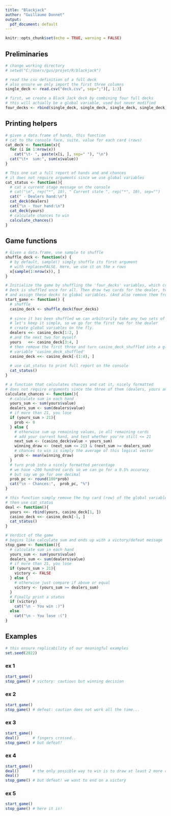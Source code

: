 ---
title: "Blackjack"
author: "Guillaume Donnet"
output:
  pdf_document: default
---

```{r setup, include=FALSE}
knitr::opts_chunk$set(echo = TRUE, warning = FALSE)
```

## Preliminaries
```{r}
# change working directory 
# setwd("C:/Users/gus/projet/R/blackjack")

# read the csv definition of a full deck
# also ensure we only import the first three columns
single_deck <- read.csv("deck.csv", sep=";")[, 1:3]

# first, we create a Black Jack deck by combining four full decks 
# this will actually be a global variable, used but never modified
four_decks <- rbind(single_deck, single_deck, single_deck, single_deck)
```

## Printing helpers
```{r}
# given a data.frame of hands, this function 
# cat to the console face, suite, value for each card (rows)
cat_deck <- function(x){
  for (i in 1:nrow(x)) 
    cat("\t- ", paste(x[i, ], sep=" "), "\n")
  cat("\t+  sum:", sum(x$value))
}

# This one cat a full report of hands and and chances
# it does not require arguments since we use global variables
cat_status <- function(){
  # cat a current stage message on the console
  # cat("\n", rep("*", 10), " Current state ", rep("*", 10), sep="")
  cat(" - Dealers hand:\n")
  cat_deck(dealers)
  cat("\n - Your hand:\n")
  cat_deck(yours)
  # calculate chances to win
  calculate_chances()
}


```

## Game functions
```{r}
# Given a data.frame, use sample to shuffle
shuffle_deck <- function(x) { 
  # by default, sample() simply shuffle its first argument
  # with replace=FALSE. Here, we use it on the x rows
  x[sample(1:nrow(x)), ]
}

# Initialize the game by shuffling the 'four_decks' variables, which creates the 'casino_deck'  global variable.
# Deck is shuffled once for all. Then draw two cards for the dealer, two for you
# and assign these decks to global variables. (And also remove them from the 'casino_deck'). Finally print the first status.
start_game <- function() {
  # shuffle
  casino_deck <- shuffle_deck(four_decks)
  
  # since it has been shuffled we can arbitrarily take any two sets of two cards
  # let's keep it simple, so we go for the first two for the dealer
  # create global variables on the fly.
  dealers <<- casino_deck[1:2, ]
  # and the next two for myself
  yours   <<- casino_deck[3:4, ]
  # then remove the first three and turn casino_deck_shuffled into a global
  # variable 'casino_deck_shuffled'
  casino_deck <<- casino_deck[-(1:4), ]
  
  # use cat_status to print full report on the console
  cat_status()
}

# a function that calculates chances and cat it, nicely formatted
# does not require arguments since the three of them (dealers, yours and casino_deck are global variables)
calculate_chances <- function(){
  # calculate sum in each hand
  yours_sum <- sum(yours$value)
  dealers_sum <- sum(dealers$value)
  # if more than 21, you lose
  if (yours_sum > 21){
    prob <- 0
  } else {
    # otherwise sum up remaining values, ie all remaining cards
    # add your current hand, and test whether you're still <= 21
    next_sum <- (casino_deck$value + yours_sum)
    winning_draw <- (next_sum <= 21) & (next_sum >= dealers_sum)
    # chances to win is simply the average of this logical vector
    prob <- mean(winning_draw)
  }
  # turn prob into a nicely formatted percentage
  # we have ~200 hundred cards so we can go for a 0.5% accuracy
  # but say we go for one decimal
  prob_pc <- round(100*prob)
  cat("\n - Chances:",  prob_pc, "%")
}

# this function simply remove the top card (row) of the global variable # 'casino_deck', which is already shuffled, add it to 'yours'
# then use cat_status
deal <- function(){ 
  yours <<- rbind(yours, casino_deck[1, ])
  casino_deck <<- casino_deck[-1, ]
  cat_status()
}

# Verdict of the game
# begins like calculate sum and ends up with a victory/defeat message
stop_game <- function(){
  # calculate sum in each hand
  yours_sum <- sum(yours$value)
  dealers_sum <- sum(dealers$value)
  # if more than 21, you lose
  if (yours_sum > 21){
    victory <- FALSE
  } else {
    # otherwise just compare if above or equal
    victory <- (yours_sum >= dealers_sum)
  }
  # Finally print a status
  if (victory)
    cat("\n - You win :)")
  else
    cat("\n - You lose :(")
}
```

## Examples

```{r}
# this ensure replicability of our meaningful examples
set.seed(2022)
```

### ex 1
```{r}
start_game()
stop_game() # victory: cautious but winning decision
```

### ex 2
```{r}
start_game()
stop_game() # defeat: caution does not work all the time...
```

### ex 3
```{r}
start_game()
deal()      # fingers crossed..
stop_game() # but defeat!
```

### ex 4
```{r}
start_game()
deal()      # the only possible way to win is to draw at least 2 more cards
deal()
stop_game() # but defeat! we want to end on a victory
```

### ex 5
```{r}
start_game()
stop_game() # here it is!
```
